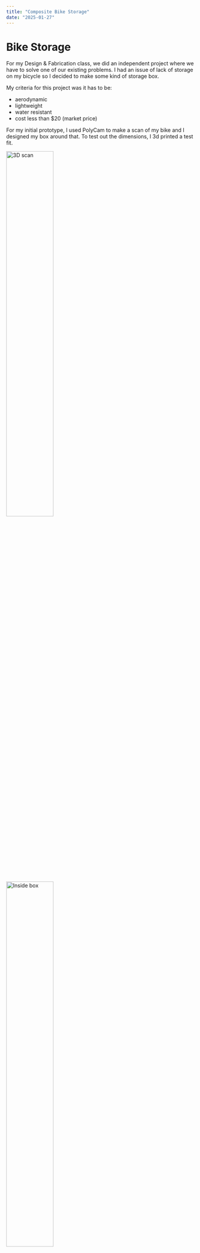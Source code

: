 ```yaml
---
title: "Composite Bike Storage"
date: "2025-01-27"
---
```


# Bike Storage

For my Design & Fabrication class, we did an independent project where we have to solve one of our existing problems. I had an issue of lack of storage on my bicycle so I decided to make some kind of storage box. 

My criteria for this project was it has to be: 

- aerodynamic 
- lightweight
- water resistant
- cost less than $20 (market price)

For my initial prototype, I used PolyCam to make a scan of my bike and I designed my box around that. To test out the dimensions, I 3d printed a test fit. 

<Image src={scanImage} alt="3D scan" sizes="50vw" style="width: 50%; height: auto;" />
<Image src={insideBoxImage} alt="Inside box" sizes="50vw" style="width: 50%; height: auto;" />

In order to make the box very light, I wanted to use composites as they have very high strength to weight ratio. My inspiration for this was race cars as many use carbon fiber although the twill alone costs more than my budget so this would not meet my criteria. I ended up choosing fiberglass which is weaker than carbon fiber but significantly cheaper. 

<Image src={renderImage} alt="Render" sizes="50vw" style="width: 50%; height: auto;" />

I chose to do a wet-layup onto a split 3d printed mould using a guide by [EasyComposites](https://www.easycomposites.co.uk/learning/carbon-fibre-part-from-3d-printed-mould) as it is relatively inexpensive to the other options and does not require an autoclave.

Since mould was 3d printed, it has layer lines which would leave imperfections onto the final product. So I filled the gaps using filler pull and wet sanded it until smooth. The mould was sprayed with mould release then 3 layers of fiberglass were placed onto each side of the mould, with one half having overhangs which will overlap the other half when closed. We need to apply constant pressure onto the fiberglass so it cures with minimal thickness. A layer of peel ply is placed on the inside of the mould then a layer of breather which allows air to travel across the mould. Then a vacuum bag (I used a clothing vacuum bag) is used with a vacuum pump.

<Image src={splitImage} alt="Split mould" sizes="50vw" style="width: 50%; height: auto;" />
<Image src={insideImage} alt="inside" sizes="50vw" style="width: 50%; height: auto;" />
<Image src={suctionImage} alt="Vacuum bag" sizes="50vw" style="width: 50%; height: auto;" />

An issue I encountered was the clothing vacuum bag was too small so I had to join two bags together using VHB tape. As expected this bag did not hold the best seal and idealy I would find a bigger bag but I was on a time crunch so I had to deal with it. The pump couldn't run for 24 hours as it would overheat so every couple hours I ran it for a bit.

When opening the mould, the epoxy held the mould together very well so it was very hard to open. I ended up opening it forcefully. The result didn't look great and had a lot of imperfection, mainly being discoloration and lack of resin. To the holes caused by lack of resign, I painted on an extra layer resin to make sure it was water proof. Then I spray painted the box white to hide the discoloration. 

<Image src={openImage} alt="Open mould" sizes="50vw" style="width: 50%; height: auto;" />
<Image src={mountedImage} alt="Mounted box" sizes="50vw" style="width: 50%; height: auto;" />

Reflection

In the end I think the box looks worse than I wanted but it met all my requirements of being usable and I will use this for my cycling trips. If I did this again focusing on aesthetics, I would 3d print it in Nylon PA12 using a SLS printer as that would leave a better surface finish, or I would use prepreg composites however this would be more expensive. In the end, this project helped me learn a lot about how composites are made and the different manufacturing methods.

{/* https://sites.google.com/ssis.edu.vn/alex-nguyen/combined-design */}